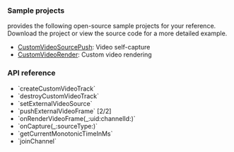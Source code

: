 <PlatformWrapper platform="macos">

### Sample projects

<Vg k ="COMPANY"/> provides the following open-source sample projects for your reference. Download the project or view the source code for a more detailed example.

* [CustomVideoSourcePush](https://github.com/AgoraIO/API-Examples/blob/main/macOS/APIExample/Examples/Advanced/CustomVideoSourcePush/CustomVideoSourcePush.swift): Video self-capture
* [CustomVideoRender](https://github.com/AgoraIO/API-Examples/blob/main/macOS/APIExample/Examples/Advanced/CustomVideoRender/CustomVideoRender.swift): Custom video rendering

### API reference

- <Link to="{{Global.API_REF_MACOS_ROOT}}/agorartckit/agorartcenginekit/createcustomvideotrack()">`createCustomVideoTrack`</Link>
- <Link to="{{Global.API_REF_MACOS_ROOT}}/agorartckit/agorartcenginekit/destroycustomvideotrack(_:)">`destroyCustomVideoTrack`</Link>
- <Link to="{{Global.API_REF_MACOS_ROOT}}/agorartckit/agorartcenginekit/setexternalvideosource(_:usetexture:sourcetype:encodedvideotrackoption:)">`setExternalVideoSource`</Link>
- <Link to="{{Global.API_REF_MACOS_ROOT}}/agorartckit/agorartcenginekit/pushexternalvideoframe(_:videotrackid:)">`pushExternalVideoFrame` [2/2]</Link>
- <Link to="{{Global.API_REF_MACOS_ROOT}}/agorartckit/agoravideoframedelegate/onrendervideoframe(_:uid:channelid:)">`onRenderVideoFrame(_:uid:channelId:)`</Link>
- <Link to="{{Global.API_REF_MACOS_ROOT}}/agorartckit/agoravideoframedelegate/oncapture(_:sourcetype:)">`onCapture(_:sourceType:)`</Link>
- <Link to="{{Global.API_REF_MACOS_ROOT}}/agorartckit/agorartcenginekit/getcurrentmonotonictimeinms()">`getCurrentMonotonicTimeInMs`</Link>
- <Link to="{{Global.API_REF_MACOS_ROOT}}/agorartckit/agorartcenginekit/joinchannel(bytoken:channelid:info:uid:joinsuccess:)">`joinChannel`</Link>

</PlatformWrapper>